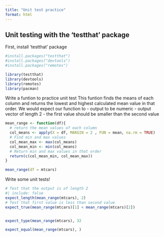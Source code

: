 ```yaml
---
title: "Unit test practice"
format: html
---
```

## Unit testing with the 'testthat' package
First, install 'testthat' package


```r
#install.packages("testthat")
#install.packages("devtools")
#install.packages("remotes")

library(testthat)
library(devtools)
library(remotes)
library(pacman)
```

Write a funtion to practice unit test
This funtion finds the means of each column and returns the lowest and highest calculated mean value in that order.
We would expect our function to
- output to be numeric
- output vector of length 2
- the first value should be smaller than the second value


```r
mean_range <- function(df){
  # return the mean values of each column
  col_means <- apply(X = df, MARGIN = 2 , FUN = mean, na.rm = TRUE)
  # Find min and max values
  col_mean_max <- max(col_means)
  col_mean_min <- min(col_means)
  # Return min and max values in that order
  return(c(col_mean_min, col_mean_max))
}

mean_range(df = mtcars)
```

Write some unit tests!
```r
# Test that the output is of length 2
#| include: false
expect_length(mean_range(mtcars), 2)
# Test that first value is less than second value
expect_true(mean_range(mtcars)[1] < mean_range(mtcars)[2])


expect_type(mean_range(mtcars), 32

expect_equal(mean_range(mtcars), )
```

